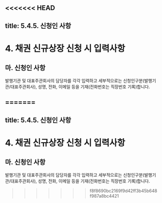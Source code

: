 <<<<<<< HEAD
---
title: 5.4.5. 신청인 사항
---
# 4. 채권 신규상장 신청 시 입력사항

## 마. 신청인 사항

발행기관 및 대표주관회사의 담당자를 각각 입력하고 세부적으로는 신청인구분(발행기관/대표주관회사), 성명, 전화, 이메일 등을 기재(전화번호는 직장번호 기록)합니다.

=======
---
title: 5.4.5. 신청인 사항
---
# 4. 채권 신규상장 신청 시 입력사항

## 마. 신청인 사항

발행기관 및 대표주관회사의 담당자를 각각 입력하고 세부적으로는 신청인구분(발행기관/대표주관회사), 성명, 전화, 이메일 등을 기재(전화번호는 직장번호 기록)합니다.

>>>>>>> f8f8690bc2169f9d42ff3b45b648f987a8bc4421
